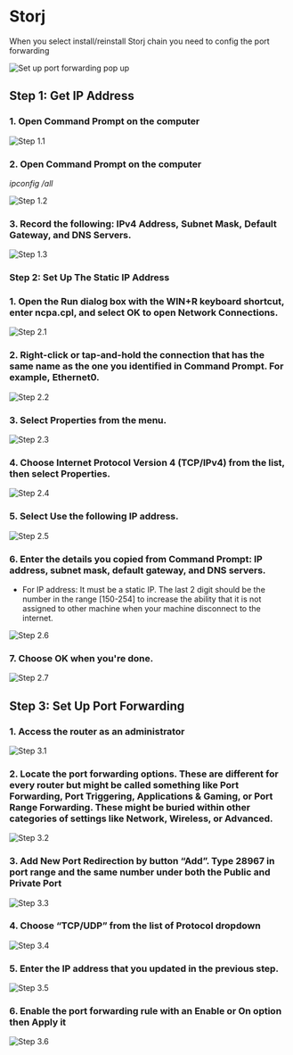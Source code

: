 # Storj

When you select install/reinstall Storj chain you need to config the port forwarding

![Set up port forwarding pop up](/images/port-forwarding/storj/set-up-port-forwarding-pop-up.png)

## Step 1: Get IP Address

### 1. Open Command Prompt on the computer

![Step 1.1](/images/port-forwarding/storj/step1.1.png)

### 2. Open Command Prompt on the computer
_ipconfig /all_

![Step 1.2](/images/port-forwarding/storj/step1.2.png)

### 3. Record the following: IPv4 Address, Subnet Mask, Default Gateway, and DNS Servers.

![Step 1.3](/images/port-forwarding/storj/step1.3.png)

### Step 2: Set Up The Static IP Address

### 1. Open the Run dialog box with the WIN+R keyboard shortcut, enter ncpa.cpl, and select OK to open Network Connections.

![Step 2.1](/images/port-forwarding/storj/step2.1.png)

### 2. Right-click or tap-and-hold the connection that has the same name as the one you identified in Command Prompt. For example, Ethernet0.

![Step 2.2](/images/port-forwarding/storj/step2.2.png)

### 3. Select Properties from the menu.

![Step 2.3](/images/port-forwarding/storj/step2.3.png)

### 4. Choose Internet Protocol Version 4 (TCP/IPv4) from the list, then select Properties.

![Step 2.4](/images/port-forwarding/storj/step2.4.png)

### 5. Select Use the following IP address.

![Step 2.5](/images/port-forwarding/storj/step2.5.png)

### 6. Enter the details you copied from Command Prompt: IP address, subnet mask, default gateway, and DNS servers. 

- For IP address: It must be a static IP. The last 2 digit should be the number in the range [150-254] to increase the ability that it is not assigned to other machine when your machine disconnect to the internet.

![Step 2.6](/images/port-forwarding/storj/step2.6.png)

### 7. Choose OK when you're done.

![Step 2.7](/images/port-forwarding/storj/step2.7.png)

## Step 3: Set Up Port Forwarding

### 1. Access the router as an administrator

![Step 3.1](/images/port-forwarding/storj/step3.1.png)

### 2. Locate the port forwarding options. These are different for every router but might be called something like Port Forwarding, Port Triggering, Applications & Gaming, or Port Range Forwarding. These might be buried within other categories of settings like Network, Wireless, or Advanced.

![Step 3.2](/images/port-forwarding/storj/step3.2.png)

### 3. Add New Port Redirection by button “Add”. Type 28967 in port range and the same number under both the Public and Private Port

![Step 3.3](/images/port-forwarding/storj/step3.3.png)

### 4. Choose “TCP/UDP” from the list of Protocol dropdown

![Step 3.4](/images/port-forwarding/storj/step3.4.png)

### 5. Enter the IP address that you updated in the previous step.

![Step 3.5](/images/port-forwarding/storj/step3.5.png)

### 6. Enable the port forwarding rule with an Enable or On option then Apply it

![Step 3.6](/images/port-forwarding/storj/step3.6.png)


